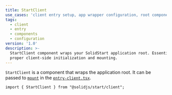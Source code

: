```yaml
---
title: StartClient
use_cases: 'client entry setup, app wrapper configuration, root component setup'
tags:
  - client
  - entry
  - components
  - configuration
version: '1.0'
description: >-
  StartClient component wraps your SolidStart application root. Essential for
  proper client-side initialization and mounting.
---
```


`StartClient` is a component that wraps the application root. 
It can be passed to [`mount`](/solid-start/reference/client/start-client) in the [`entry-client.tsx`](/solid-start/reference/entrypoints/entry-client).

```tsx
import { StartClient } from "@solidjs/start/client";
```

